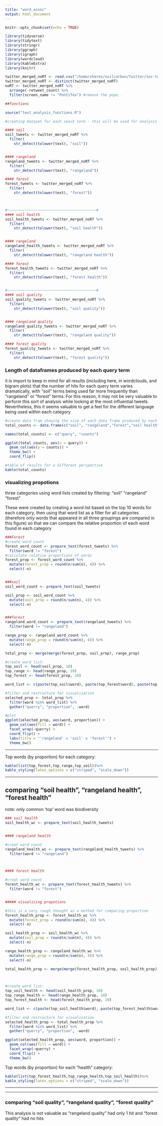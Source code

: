 ```yaml
---
title: "word_assoc"
output: html_document
---
```


```r
knitr::opts_chunk$set(echo = TRUE)
```


```r
library(tidyverse)
library(tidytext)
library(stringr)
library(ggraph)
library(igraph)
library(wordcloud)
library(kableExtra)
library(knitr)

twitter_merged_noRT <- read.csv("/home/shares/soilcarbon/Twitter/soc-twitter/twitter_merged_noRT.csv", stringsAsFactors = FALSE)
twitter_merged_noRT <- distinct(twitter_merged_noRT)
noRT <- twitter_merged_noRT %>% 
  arrange(-retweet_count) %>% 
  filter(screen_name != "Pontifex") #remove the pope..

```

```r
##functions

source("text_analysis_functions.R")
```
  
    
```r
#creating dataset for each seach term - this will be used for analysis and to create a figure comparing the sizes of the dataframes produced by each query

#### soil
soil_tweets <- twitter_merged_noRT %>% 
  filter(
    str_detect(tolower(text), "soil"))


#### rangeland 
rangeland_tweets <- twitter_merged_noRT %>% 
  filter(
    str_detect(tolower(text), "rangeland"))

#### forest 
forest_tweets <- twitter_merged_noRT %>% 
  filter(
    str_detect(tolower(text), "forest"))



#~~~~~~~~~~~~~~~~~~~~~~~~~~~~~~~~~~~~~~~~~#
#### soil health
soil_health_tweets <- twitter_merged_noRT %>% 
  filter(
    str_detect(tolower(text), "soil health"))


#### rangeland 
rangeland_health_tweets <- twitter_merged_noRT %>% 
  filter(
    str_detect(tolower(text), "rangeland health"))

#### forest 
forest_health_tweets <- twitter_merged_noRT %>% 
  filter(
    str_detect(tolower(text), "forest health"))


#~~~~~~~~~~~~~~~~~~~~~~~~~~~~~~~~~~~~~~~~~#
#### soil quality
soil_quality_tweets <- twitter_merged_noRT %>% 
  filter(
    str_detect(tolower(text), "soil quality"))


#### rangeland quality
rangeland_quality_tweets <- twitter_merged_noRT %>% 
  filter(
    str_detect(tolower(text), "rangeland quality"))

#### forest quality
forest_quality_tweets <- twitter_merged_noRT %>% 
  filter(
    str_detect(tolower(text), "forest quality"))


``` 
### Length of dataframes produced by each query term
it is import to keep in mind for all results (including here, in wordclouds, and bigram plots) that the number of hits for each query term varies dramatically, with "soil" terms being used far more frequently than "rangeland" or "forest" terms. For this reason, it may not be very valuable to perform this sort of analysis while looking at the most influential tweets. Nevertheless, this it seems valuable to get a feel for the different language being used within each category
```r
#create data fram showing the size of each data frame produced by each query
total_counts <- data.frame(c("soil", "rangeland","forest","soil health","rangeland health","forest health","soil quality", "rangeland quality","forest quality"), c(nrow(soil_tweets),nrow(rangeland_tweets),nrow(forest_tweets), nrow(soil_health_tweets),nrow(rangeland_health_tweets),nrow(forest_health_tweets),nrow(soil_quality_tweets),nrow(rangeland_quality_tweets),nrow(forest_quality_tweets)))

names(total_counts) <- c("query", "counts")

ggplot(total_counts, aes(x = query)) +
  geom_col(aes(y = counts)) + 
  theme_bw() +
  coord_flip()

```

```r
#table of results for a different perspective
kable(total_counts) 

```


### visualizing propotions  
three categories using word lists created by filtering: "soil" "rangeland" "forest"  
  


  These were created by creating a word list based on the top 10 words for each category, then using that word list as a filter for all categories (therefore only words that appeared in all three groupings are compared in this figure) so that we can compare the relative proportion of each word found in each category
```r

###Forest
#create word count
forest_word_count <- prepare_text(forest_tweets) %>% 
  filter(word != "forest")
#calculate relative proportions of words
forest_prop <- forest_word_count %>% 
  mutate(forest_prop = round(n/sum(n), 4)) %>% 
  select(-n)


###soil
soil_word_count <- prepare_text(soil_tweets)

soil_prop <- soil_word_count %>% 
  mutate(soil_prop = round(n/sum(n), 4)) %>% 
  select(-n)


###forest
rangeland_word_count <- prepare_text(rangeland_tweets) %>% 
  filter(word != "rangeland")

range_prop <- rangeland_word_count %>% 
  mutate(range_prop = round(n/sum(n), 4)) %>% 
  select(-n)

total_prop <- merge(merge(forest_prop, soil_prop), range_prop)

#create word list:
top_soil <- head(soil_prop, 10)
top_range <- head(range_prop, 10) 
top_forest <- head(forest_prop, 10)

word_list <- c(paste(top_soil$word), paste(top_forest$word), paste(top_range$word))

#filter and restructure for visualization
selected_prop <- total_prop %>% 
  filter(word %in% word_list) %>% 
  gather("querry", "proportion", -word)

#plot
ggplot(selected_prop, aes(word, proportion)) +
  geom_col(aes(fill = word)) +
  facet_wrap(~querry) +
  coord_flip() +
  labs(title = "'rangeland' v 'soil' v 'forest'") +
  theme_bw()

```

*** 
    
  Top words (by proportion) for each category:  
  

```r
kable(list(top_forest,top_range,top_soil))%>%
kable_styling(latex_options = c("striped", "scale_down"))

```

***  

## comparing "soil health", "rangeland health", "forest health"
note: only common 'top' word was biodiversity
```r

### soil health
soil_health_wc <- prepare_text(soil_health_tweets)


#### rangeland health 

#creat word count
rangeland_health_wc <- prepare_text(rangeland_health_tweets) %>% 
  filter(word != "rangeland")



#### forest health 

#creat word count
forest_health_wc <- prepare_text(forest_health_tweets) %>% 
  filter(word != "forest")


##### visualizing propotions 

#this is a very rough thought as a method for comparing proportion
forest_health_prop <- forest_health_wc %>% 
  mutate(forest_prop = round(n/sum(n), 4)) %>% 
  select(-n)

soil_health_prop <- soil_health_wc %>% 
  mutate(soil_prop = round(n/sum(n), 4)) %>% 
  select(-n)

range_health_prop <- rangeland_health_wc %>% 
  mutate(range_prop = round(n/sum(n), 4)) %>% 
  select(-n)

total_health_prop <- merge(merge(forest_health_prop, soil_health_prop), range_health_prop)



#create word list:
top_soil_health <- head(soil_health_prop, 10)
top_range_health <- head(range_health_prop, 10) 
top_forest_health <- head(forest_health_prop, 10)

word_list <- c(paste(top_soil_health$word), paste(top_forest_health$word), paste(top_range_health$word))

#filter and restructure for visualization
selected_health_prop <- total_health_prop %>% 
  filter(word %in% word_list) %>% 
  gather("querry", "proportion", -word)

ggplot(selected_health_prop, aes(word, proportion)) +
  geom_col(aes(fill = word)) +
  facet_wrap(~querry) +
  coord_flip() +
  theme_bw()
```

Top words (by proportion) for each "health" category:  
```r
kable(list(top_forest_health,top_range_health,top_soil_health))%>%
kable_styling(latex_options = c("striped", "scale_down"))
```
***
***  

### comparing "soil quality", "rangeland quality", "forest quality"
This analysis is not valuable as "rangeland quality" had only 1 hit and "forest quality" had no hits




